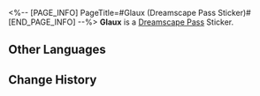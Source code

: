 <%-- [PAGE_INFO]
PageTitle=#Glaux (Dreamscape Pass Sticker)#
[END_PAGE_INFO] --%>
{{Stub|Location information}}
{{Item Infobox
|title       = Glaux
|id          = 223707
|image       = Dreamscape Pass Sticker Glaux.png{{subst:void|<!--$UPLOAD:<<SpriteOutput/TravelBrochure/StickFigures/223707.png>-<Dreamscape Pass Sticker Glaux.png>-<Item Icons>>-->}}
|type        = Dreamscape Pass Sticker
|type2       = Stars in the Dream Stickers
|invCategory = 
|rarity      = 4
|effect      = 
|description = Digital stickers that can be used to decorate the pages of the Dreamtour Handbook. They come in many different styles.
|source1     = [[Obtain Glaux's Planet of Festivities Collectible Card from a certain VIP room in the theater]]
}}
{{Description|A true maestro always leaves his mark on history.}}
'''Glaux''' is a [[Dreamscape Pass]] Sticker.

==Other Languages==
{{Other Languages
|en   = Glaux
|zhs  = 格拉克斯
|zht  = 格拉克斯
|ja   = グラークス
|ko   = 글락스
|es   = Glaux
|fr   = Glaux
|ru   = Глаукс
|th   = Glaux
|vi   = Glaux
|de   = Glaux
|id   = Glaux
|pt   = Glaux
}}

==Change History==
{{Change History|2.2}}
